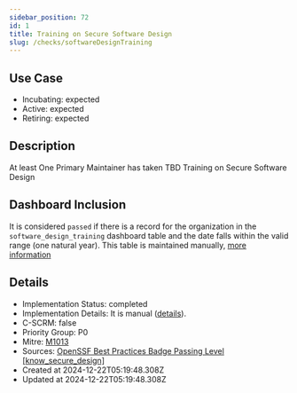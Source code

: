```yaml
---
sidebar_position: 72
id: 1
title: Training on Secure Software Design
slug: /checks/softwareDesignTraining
---
```


## Use Case
<!-- LEVELS:START -->
- Incubating: expected
- Active: expected
- Retiring: expected
<!-- LEVELS:END -->

<!-- DESCRIPTION:START -->
## Description
At least One Primary Maintainer has taken TBD Training on Secure Software Design
<!-- DESCRIPTION:END -->

## Dashboard Inclusion

It is considered `passed` if there is a record for the organization in the `software_design_training` dashboard table and the date falls within the valid range (one natural year). This table is maintained manually, [more information](https://github.com/secure-dashboards/openjs-foundation-dashboard/issues/52)

<!-- DETAILS:START -->
## Details
- Implementation Status: completed
- Implementation Details: It is manual ([details](https://github.com/OpenPathfinder/visionBoard/issues/52)).
- C-SCRM: false
- Priority Group: P0
- Mitre: [M1013](https://attack.mitre.org/mitigations/M1013/)
- Sources: [OpenSSF Best Practices Badge Passing Level [know_secure_design]](https://www.bestpractices.dev/en/criteria?details=true&rationale=true#0.know_secure_design)
- Created at 2024-12-22T05:19:48.308Z
- Updated at 2024-12-22T05:19:48.308Z
<!-- DETAILS:END -->
